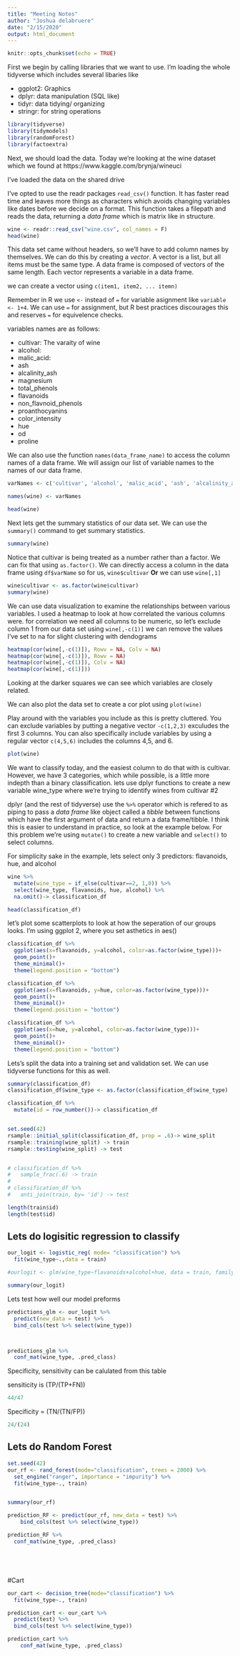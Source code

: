 ```yaml
---
title: "Meeting Notes"
author: "Joshua delabruere"
date: "2/15/2020"
output: html_document
---
```


```r
knitr::opts_chunk$set(echo = TRUE)
```

First we begin by calling libraries that we want to use. 
I'm loading the whole tidyverse which includes several libaries like 

* ggplot2: Graphics
* dplyr: data manipulation (SQL like)
* tidyr: data tidying/ organizing
* stringr: for string operations
```r
library(tidyverse)
library(tidymodels)
library(randomForest)
library(factoextra)
```


Next, we should load the data. Today we're looking at the wine dataset which we found at https://www.kaggle.com/brynja/wineuci 

I've loaded the data on the shared drive


I've opted to use the readr packages ```read_csv()``` function. It has faster read time and leaves more things as characters which avoids changing variables like dates before we decide on a format. This function takes a filepath and reads the data, returning a *data frame* which is matrix like in structure. 
```r
wine <- readr::read_csv("wine.csv", col_names = F)
head(wine)
```


This data set came without headers, so we'll have to add column names by themselves. We can do this by creating a *vector*. A vector is a list, but all items must be the same type. A data frame is composed of vectors of the same length. Each vector represents a variable in a data frame. 

we can create a vector using ``` c(item1, item2, ... itemn) ``` 

Remember in R we use ``` <- ``` instead of `=` for variable asignment like ```variable <- 1+4```. We can use ```=``` for assignment, but R best practices discourages this and reserves ```=``` for equivelence checks. 

variables names are as follows:

* cultivar: The varaity of wine
* alcohol: 
* malic_acid: 
* ash 
* alcalinity_ash
* magnesium 
* total_phenols 
* flavanoids 
* non_flavnoid_phenols
* proanthocyanins
* color_intensity
* hue
* od
* proline

We can also use the function ```names(data_frame_name)``` to access the column names of a data frame. We will assign our list of variable names to the names of our data frame. 

```r
varNames <- c('cultivar', 'alcohol', 'malic_acid', 'ash', 'alcalinity_ash', 'magnesium', 'total_phenols', 'flavanoids', 'non_flavnoid_phenols', 'proanthocyanins', 'color_intensity', 'hue', 'od', 'proline')

names(wine) <- varNames

head(wine)

```

Next lets get the summary statistics of our data set.  We can use the ```summary()``` command to get summary statistics.

```r
summary(wine)
```
Notice that cultivar is being treated as a number rather than a factor. We can fix that using ```as.factor()```. We can directly access a column in the data frame using ```df$varName``` so for us, ```wine$cultivar``` **Or** we can use ```wine[,1]```


```r
wine$cultivar <- as.factor(wine$cultivar)
summary(wine)
```

We can use data visualization to examine the relationships between various variables. I used a heatmap to look at how correlated the various columns were. for correlation we need all columns to be numeric, so let's exclude column 1 from our data set using ```wine[,-c(1)]``` we can remove the values I've set to na for slight clustering with dendograms

```r
heatmap(cor(wine[,-c(1)]), Rowv = NA, Colv = NA)
heatmap(cor(wine[,-c(1)]), Rowv = NA)
heatmap(cor(wine[,-c(1)]), Colv = NA)
heatmap(cor(wine[,-c(1)]))
```

Looking at the darker squares we can see which variables are closely related. 


We can also plot the data set to create a cor plot using ```plot(wine)```

Play around with the variables you include as this is pretty cluttered. You can exclude variables by putting a negative vector ```-c(1,2,3)``` exculudes the first 3 columns. You can also specifically include variables by using a regular vector ``` c(4,5,6)``` includes the columns 4,5, and 6. 

```r
plot(wine)
```


We want to classify today, and the easiest column to do that with is cultivar. However, we have 3 categories, which while possible, is a little more indepth than a binary classification. lets use dplyr functions to create a new variable wine_type where we're trying to identify wines from cultivar #2

dplyr (and the rest of tidyverse) use the *`%>%`* operator which is refered to as piping to pass a *data frame* like object called a *tibble* between functions which have the first argument of data and return a data frame/tibble. I think this is easier to understand in practice, so look at the example below. For this problem we're using ```mutate()``` to create a new variable and  ```select()``` to select columns.  

For simplicity sake in the example, lets select only 3 predictors: flavanoids, hue, and alcohol


```r
wine %>%
  mutate(wine_type = if_else(cultivar==2, 1,0)) %>%
  select(wine_type, flavanoids, hue, alcohol) %>%
  na.omit()-> classification_df

head(classification_df)
```

let's plot some scatterplots to look at how the seperation of our groups looks. I'm using ggplot 2, where you set asthetics in aes()
```r
classification_df %>%
  ggplot(aes(x=flavanoids, y=alcohol, color=as.factor(wine_type)))+
  geom_point()+
  theme_minimal()+
  theme(legend.position = "bottom")

classification_df %>%
  ggplot(aes(x=flavanoids, y=hue, color=as.factor(wine_type)))+
  geom_point()+
  theme_minimal()+
  theme(legend.position = "bottom")

classification_df %>%
  ggplot(aes(x=hue, y=alcohol, color=as.factor(wine_type)))+
  geom_point()+
  theme_minimal()+
  theme(legend.position = "bottom")
```


Lets's split the data into a training set and validation set. We can use tidyverse functions for this as well. 


```r

summary(classification_df)
classification_df$wine_type <- as.factor(classification_df$wine_type)

classification_df %>%
  mutate(id = row_number())-> classification_df


set.seed(42)
rsample::initial_split(classification_df, prop = .6)-> wine_split
rsample::training(wine_split) -> train
rsample::testing(wine_split) -> test


# classification_df %>%
#   sample_frac(.6) -> train
# 
# classification_df %>%
#   anti_join(train, by= 'id') -> test

length(train$id)
length(test$id)


```




## Lets do logisitic regression to classify


```r


our_logit <- logistic_reg( mode= "classification") %>%
  fit(wine_type~.,data = train)

#ourlogit <- glm(wine_type~flavanoids+alcohol+hue, data = train, family=binomial())

summary(our_logit)

```

Lets test how well our model preforms
```r
predictions_glm <- our_logit %>%
  predict(new_data = test) %>%
  bind_cols(test %>% select(wine_type))



predictions_glm %>%
  conf_mat(wine_type, .pred_class) 

```


Specificity, sensitivity can be calulated from this table

sensiticity is (TP/(TP+FN))
```r
44/47
```

Specificity = (TN/(TN/FP))
```r
24/(24)
```




## Lets do Random Forest







```r
set.seed(42)
our_rf <- rand_forest(mode="classification", trees = 2000) %>%
  set_engine("ranger", importance = "impurity") %>%
  fit(wine_type~., train)


summary(our_rf)

prediction_RF <- predict(our_rf, new_data = test) %>%
    bind_cols(test %>% select(wine_type))

prediction_RF %>%
  conf_mat(wine_type, .pred_class)






```


#Cart

```r

our_cart <- decision_tree(mode="classification") %>%
  fit(wine_type~., train)

prediction_cart <- our_cart %>%
  predict(test) %>%
  bind_cols(test %>% select(wine_type))

prediction_cart %>%
    conf_mat(wine_type, .pred_class)

```
